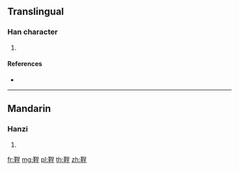 {{character info/new}}
==Translingual==

===Han character===
{{Han char|rn=177|rad=革|as=07|sn=16|four=|canj=TJRMG}}

# {{defn|Han|sort=革07}}

====References====
* {{Han ref|kx=1387.310|dkj=42831|dj=1902.150|hdz=74337.010|uh=9793|ud=38803}}

----

==Mandarin==

===Hanzi===
{{cmn-hanzi|pin=[[tīng]] ([[ting1]])|wg=t'ing<sup>1</sup>}}

# {{defn|lang=cmn|sort=革07}}

[[fr:鞓]]
[[mg:鞓]]
[[pl:鞓]]
[[th:鞓]]
[[zh:鞓]]